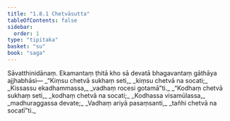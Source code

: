```yaml
---
title: "1.8.1 Chetvāsutta"
tableOfContents: false
sidebar:
  order: 1
type: "tipitaka"
basket: "su"
book: "saga"
---
```



<DynamicBreadcrumb />

<Division number="71" book="saga">

<Paragraph number="334" book="saga">
Sāvatthinidānaṃ. Ekamantaṃ ṭhitā kho sā devatā bhagavantaṃ gāthāya ajjhabhāsi—
</Paragraph>

<Paragraph number="335" type="verses" book="saga">
_“Kiṃsu chetvā sukhaṃ seti,_  
_kiṃsu chetvā na socati;_  
_Kissassu ekadhammassa,_  
_vadhaṃ rocesi gotamā”ti._  

</Paragraph>

<Paragraph number="336" type="verses" book="saga">
_“Kodhaṃ chetvā sukhaṃ seti,_  
_kodhaṃ chetvā na socati;_  
_Kodhassa visamūlassa,_  
_madhuraggassa devate;_  
_Vadhaṃ ariyā pasaṃsanti,_  
_tañhi chetvā na socatī”ti._
</Paragraph>
</Division>